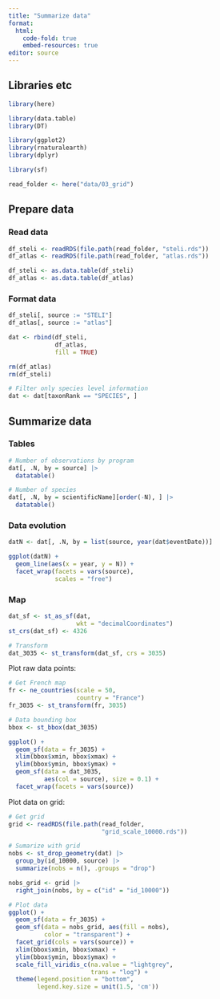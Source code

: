 ```yaml
---
title: "Summarize data"
format:
  html:
    code-fold: true
    embed-resources: true
editor: source
---
```


## Libraries etc

```r
library(here)

library(data.table)
library(DT)

library(ggplot2)
library(rnaturalearth)
library(dplyr)

library(sf)

read_folder <- here("data/03_grid")
```

## Prepare data

### Read data

```r
df_steli <- readRDS(file.path(read_folder, "steli.rds"))
df_atlas <- readRDS(file.path(read_folder, "atlas.rds"))

df_steli <- as.data.table(df_steli)
df_atlas <- as.data.table(df_atlas)
```

### Format data

```r
df_steli[, source := "STELI"]
df_atlas[, source := "atlas"]
```

```r
dat <- rbind(df_steli,
             df_atlas,
             fill = TRUE)
```

```r
rm(df_atlas)
rm(df_steli)
```

```r
# Filter only species level information
dat <- dat[taxonRank == "SPECIES", ]
```

## Summarize data

### Tables

```r
# Number of observations by program
dat[, .N, by = source] |> 
  datatable()

# Number of species
dat[, .N, by = scientificName][order(-N), ] |> 
  datatable()
```


### Data evolution

```r
datN <- dat[, .N, by = list(source, year(dat$eventDate))]

ggplot(datN) +
  geom_line(aes(x = year, y = N)) +
  facet_wrap(facets = vars(source), 
             scales = "free")
```

### Map

```r
dat_sf <- st_as_sf(dat,
                   wkt = "decimalCoordinates")
st_crs(dat_sf) <- 4326

# Transform
dat_3035 <- st_transform(dat_sf, crs = 3035)
```

Plot raw data points:

```r
# Get French map
fr <- ne_countries(scale = 50, 
                   country = "France")
fr_3035 <- st_transform(fr, 3035)
```

```r
# Data bounding box
bbox <- st_bbox(dat_3035)

ggplot() +
  geom_sf(data = fr_3035) +
  xlim(bbox$xmin, bbox$xmax) +
  ylim(bbox$ymin, bbox$ymax) +
  geom_sf(data = dat_3035,
          aes(col = source), size = 0.1) +
  facet_wrap(facets = vars(source))
```

Plot data on grid:

```r
# Get grid
grid <- readRDS(file.path(read_folder, 
                          "grid_scale_10000.rds"))
```

```r
# Sumarize with grid
nobs <- st_drop_geometry(dat) |>
  group_by(id_10000, source) |>
  summarize(nobs = n(), .groups = "drop")

nobs_grid <- grid |>
  right_join(nobs, by = c("id" = "id_10000"))
```

```r
# Plot data
ggplot() +
  geom_sf(data = fr_3035) +
  geom_sf(data = nobs_grid, aes(fill = nobs),
          color = "transparent") +
  facet_grid(cols = vars(source)) +
  xlim(bbox$xmin, bbox$xmax) +
  ylim(bbox$ymin, bbox$ymax) +
  scale_fill_viridis_c(na.value = "lightgrey",
                       trans = "log") +
  theme(legend.position = "bottom",
        legend.key.size = unit(1.5, 'cm'))
```

